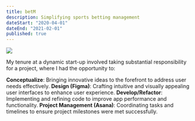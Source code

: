 ```yaml
---
title: betM
description: Simplifying sports betting management
dateStart: "2020-04-01"
dateEnd: "2021-02-01"
published: true
---
```



![](https://dam.malt.com/quc8prlrzswumszozuiq)

My tenure at a dynamic start-up involved taking substantial responsibility for a project, where I had the opportunity to:

**Conceptualize**: Bringing innovative ideas to the forefront to address user needs effectively.
**Design (Figma)**: Crafting intuitive and visually appealing user interfaces to enhance user experience.
**Develop/Refactor**: Implementing and refining code to improve app performance and functionality.
**Project Management (Asana)**: Coordinating tasks and timelines to ensure project milestones were met successfully.
